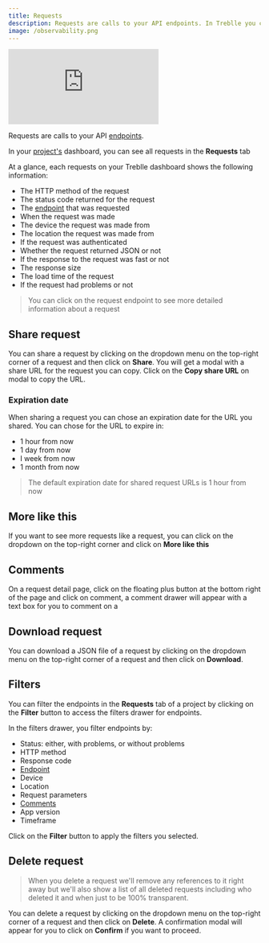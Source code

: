 ```yaml
---
title: Requests
description: Requests are calls to your API endpoints. In Treblle you can find requests made to your API in the Requests tab of your project's dashboard
image: /observability.png
---
```


<iframe class="w-full aspect-[16/9]" src="https://www.youtube.com/embed/3Q2EmCE0iqo" aria-label="YouTube video player" frameborder="0" allow="accelerometer; autoplay; clipboard-write; encrypted-media; gyroscope; picture-in-picture; web-share" allowfullscreen></iframe>

Requests are calls to your API [endpoints](/treblle/endpoints/).

In your [project's](/treblle/projects/) dashboard, you can see all requests in the **Requests** tab

At a glance, each requests on your Treblle dashboard shows the following information:

- The HTTP method of the request
- The status code returned for the request
- The [endpoint](/treblle/endpoints/) that was requested
- When the request was made
- The device the request was made from
- The location the request was made from
- If the request was authenticated
- Whether the request returned JSON or not
- If the response to the request was fast or not
- The response size
- The load time of the request
- If the request had problems or not

> You can click on the request endpoint to see more detailed information about a request

## Share request

You can share a request by clicking on the dropdown menu on the top-right corner of a request and then click on **Share**. You will get a modal with a share URL for the request you can copy. Click on the **Copy share URL** on modal to copy the URL.

### Expiration date

When sharing a request you can chose an expiration date for the URL you shared. You can chose for the URL to expire in:

- 1 hour from now
- 1 day from now
- I week from now
- 1 month from now

> The default expiration date for shared request URLs is 1 hour from now

## More like this

If you want to see more requests like a request, you can click on the dropdown on the top-right corner and click on **More like this**

## Comments

On a request detail page, click on the floating plus button at the bottom right of the page and click on comment, a comment drawer will appear with a text box for you to comment on a

## Download request

You can download a JSON file of a request by clicking on the dropdown menu on the top-right corner of a request and then click on **Download**.

## Filters

You can filter the endpoints in the **Requests** tab of a project by clicking on the **Filter** button to access the filters drawer for endpoints.

In the filters drawer, you filter endpoints by:

- Status: either, with problems, or without problems
- HTTP method
- Response code
- [Endpoint](/treblle/endpoints/)
- Device
- Location
- Request parameters
- [Comments](/treblle/requests#comments)
- App version
- Timeframe

Click on the **Filter** button to apply the filters you selected.

## Delete request

> When you delete a request we'll remove any references to it right away but we'll also show a list of all deleted requests including who deleted it and when just to be 100% transparent.

You can delete a request by clicking on the dropdown menu on the top-right corner of a request and then click on **Delete**. A confirmation modal will appear for you to click on **Confirm** if you want to proceed.

